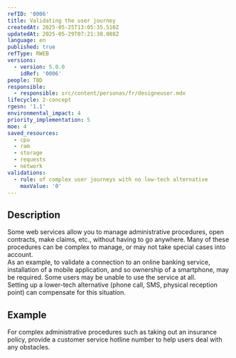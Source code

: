 ```yaml
---
refID: '0006'
title: Validating the user journey
createdAt: 2025-05-25T13:05:35.510Z
updatedAt: 2025-05-29T07:21:38.088Z
language: en
published: true
refType: RWEB
versions:
  - version: 5.0.0
    idRef: '0006'
people: TBD
responsible:
  - responsible: src/content/personas/fr/designeuser.mdx
lifecycle: 2-concept
rgesn: '1.1'
environmental_impact: 4
priority_implementation: 5
moe: 4
saved_resources:
  - cpu
  - ram
  - storage
  - requests
  - network
validations:
  - rule: of complex user journeys with no low-tech alternative
    maxValue: '0'
---
```


## Description

Some web services allow you to manage administrative procedures, open contracts, make claims, etc., without having to go anywhere. Many of these procedures can be complex to manage, or may not take special cases into account.\
As an example, to validate a connection to an online banking service, installation of a mobile application, and so ownership of a smartphone, may be required. Some users may be unable to use the service at all.\
Setting up a lower-tech alternative (phone call, SMS, physical reception point) can compensate for this situation.

## Example

For complex administrative procedures such as taking out an insurance policy, provide a customer service hotline number to help users deal with any obstacles.
